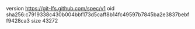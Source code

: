version https://git-lfs.github.com/spec/v1
oid sha256:c7919338c430b004bbf173d5caff8b14fc49597b7845ba2e3837bebff9428ca3
size 43272
